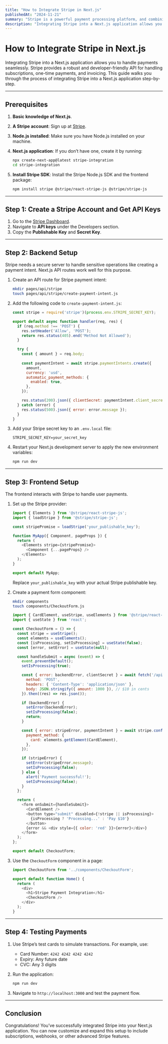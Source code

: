 ```yaml
---
title: "How to Integrate Stripe in Next.js"
publishedAt: "2024-11-21"
summary: "Stripe is a powerful payment processing platform, and combining it with Next.js enables you to create a seamless checkout experience."
description: "Integrating Stripe into a Next.js application allows you to handle payments seamlessly. Stripe provides a robust and developer-friendly API for handling subscriptions, one-time payments, and invoicing. This guide walks you through the process of integrating Stripe into a Next.js application step-by-step."
---
```

# How to Integrate Stripe in Next.js

Integrating Stripe into a Next.js application allows you to handle payments seamlessly. Stripe provides a robust and developer-friendly API for handling subscriptions, one-time payments, and invoicing. This guide walks you through the process of integrating Stripe into a Next.js application step-by-step.

---

## Prerequisites

1. **Basic knowledge of Next.js**.
2. **A Stripe account**: Sign up at [Stripe](https://stripe.com).
3. **Node.js installed**: Make sure you have Node.js installed on your machine.
4. **Next.js application**: If you don’t have one, create it by running:

   ```bash
   npx create-next-app@latest stripe-integration
   cd stripe-integration
   ```

5. **Install Stripe SDK**: Install the Stripe Node.js SDK and the frontend package:

   ```bash
   npm install stripe @stripe/react-stripe-js @stripe/stripe-js
   ```

---

## Step 1: Create a Stripe Account and Get API Keys

1. Go to the [Stripe Dashboard](https://dashboard.stripe.com/).
2. Navigate to **API keys** under the Developers section.
3. Copy the **Publishable Key** and **Secret Key**.

---

## Step 2: Backend Setup

Stripe needs a secure server to handle sensitive operations like creating a payment intent. Next.js API routes work well for this purpose.

1. Create an API route for Stripe payment intent:

   ```bash
   mkdir pages/api/stripe
   touch pages/api/stripe/create-payment-intent.js
   ```

2. Add the following code to `create-payment-intent.js`:

   ```jsx
   const stripe = require('stripe')(process.env.STRIPE_SECRET_KEY);

   export default async function handler(req, res) {
     if (req.method !== 'POST') {
       res.setHeader('Allow', 'POST');
       return res.status(405).end('Method Not Allowed');
     }

     try {
       const { amount } = req.body;
       
       const paymentIntent = await stripe.paymentIntents.create({
         amount,
         currency: 'usd',
         automatic_payment_methods: {
           enabled: true,
         },
       });

       res.status(200).json({ clientSecret: paymentIntent.client_secret });
     } catch (error) {
       res.status(500).json({ error: error.message });
     }
   }
   ```

3. Add your Stripe secret key to an `.env.local` file:

   ```env
   STRIPE_SECRET_KEY=your_secret_key
   ```

4. Restart your Next.js development server to apply the new environment variables:

   ```bash
   npm run dev
   ```

---

## Step 3: Frontend Setup

The frontend interacts with Stripe to handle user payments.

1. Set up the Stripe provider:

   ```javascript
   import { Elements } from '@stripe/react-stripe-js';
   import { loadStripe } from '@stripe/stripe-js';

   const stripePromise = loadStripe('your_publishable_key');

   function MyApp({ Component, pageProps }) {
     return (
       <Elements stripe={stripePromise}>
         <Component {...pageProps} />
       </Elements>
     );
   }

   export default MyApp;
   ```

   Replace `your_publishable_key` with your actual Stripe publishable key.

2. Create a payment form component:

   ```bash
   mkdir components
   touch components/CheckoutForm.js
   ```

   ```javascript
   import { CardElement, useStripe, useElements } from '@stripe/react-stripe-js';
   import { useState } from 'react';

   const CheckoutForm = () => {
     const stripe = useStripe();
     const elements = useElements();
     const [isProcessing, setIsProcessing] = useState(false);
     const [error, setError] = useState(null);

     const handleSubmit = async (event) => {
       event.preventDefault();
       setIsProcessing(true);

       const { error: backendError, clientSecret } = await fetch('/api/stripe/create-payment-intent', {
         method: 'POST',
         headers: { 'Content-Type': 'application/json' },
         body: JSON.stringify({ amount: 1000 }), // $10 in cents
       }).then((res) => res.json());

       if (backendError) {
         setError(backendError);
         setIsProcessing(false);
         return;
       }

       const { error: stripeError, paymentIntent } = await stripe.confirmCardPayment(clientSecret, {
         payment_method: {
           card: elements.getElement(CardElement),
         },
       });

       if (stripeError) {
         setError(stripeError.message);
         setIsProcessing(false);
       } else {
         alert('Payment successful!');
         setIsProcessing(false);
       }
     };

     return (
       <form onSubmit={handleSubmit}>
         <CardElement />
         <button type="submit" disabled={!stripe || isProcessing}>
           {isProcessing ? 'Processing...' : 'Pay $10'}
         </button>
         {error && <div style={{ color: 'red' }}>{error}</div>}
       </form>
     );
   };

   export default CheckoutForm;
   ```

3. Use the `CheckoutForm` component in a page:

   ```javascript
   import CheckoutForm from '../components/CheckoutForm';

   export default function Home() {
     return (
       <div>
         <h1>Stripe Payment Integration</h1>
         <CheckoutForm />
       </div>
     );
   }
   ```

---

## Step 4: Testing Payments

1. Use Stripe’s test cards to simulate transactions. For example, use:

   - Card Number: `4242 4242 4242 4242`
   - Expiry: Any future date
   - CVC: Any 3 digits

2. Run the application:

   ```bash
   npm run dev
   ```

3. Navigate to `http://localhost:3000` and test the payment flow.

---

## Conclusion

Congratulations! You’ve successfully integrated Stripe into your Next.js application. You can now customize and expand this setup to include subscriptions, webhooks, or other advanced Stripe features.

